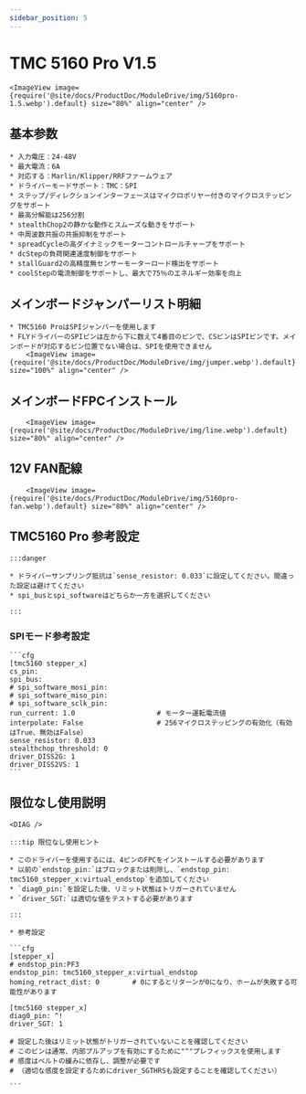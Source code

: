 ```yaml
---
sidebar_position: 5
---
```



# TMC 5160 Pro V1.5

    <ImageView image={require('@site/docs/ProductDoc/ModuleDrive/img/5160pro-1.5.webp').default} size="80%" align="center" />

## 基本参数

    * 入力電圧：24-48V
    * 最大電流：6A
    * 対応する：Marlin/Klipper/RRFファームウェア
    * ドライバーモードサポート：TMC：SPI
    * ステップ/ディレクションインターフェースはマイクロポリヤー付きのマイクロステッピングをサポート
    * 最高分解能は256分割
    * stealthChop2の静かな動作とスムーズな動きをサポート
    * 中周波数共振の共振抑制をサポート
    * spreadCycleの高ダイナミックモーターコントロールチャープをサポート
    * dcStepの負荷関連速度制御をサポート
    * stallGuard2の高精度無センサーモーターロード検出をサポート
    * coolStepの電流制御をサポートし、最大で75％のエネルギー効率を向上

## メインボードジャンパーリスト明細

    * TMC5160 ProはSPIジャンパーを使用します
    * FLYドライバーのSPIピンは左から下に数えて4番目のピンで、CSピンはSPIピンです。メインボードが対応するピン位置でない場合は、SPIを使用できません
        <ImageView image={require('@site/docs/ProductDoc/ModuleDrive/img/jumper.webp').default} size="100%" align="center" />

## メインボードFPCインストール

        <ImageView image={require('@site/docs/ProductDoc/ModuleDrive/img/line.webp').default} size="80%" align="center" />

## 12V FAN配線

        <ImageView image={require('@site/docs/ProductDoc/ModuleDrive/img/5160pro-fan.webp').default} size="80%" align="center" />


## TMC5160 Pro 参考設定

    :::danger

    * ドライバーサンプリング抵抗は`sense_resistor: 0.033`に設定してください。間違った設定は避けてください
    * spi_busとspi_softwareはどちらか一方を選択してください
    
    :::

### SPIモード参考設定

    ```cfg
    [tmc5160 stepper_x]
    cs_pin:
    spi_bus:
    # spi_software_mosi_pin:
    # spi_software_miso_pin:
    # spi_software_sclk_pin: 
    run_current: 1.0                    # モーター運転電流値
    interpolate: False                  # 256マイクロステッピングの有効化（有効はTrue、無効はFalse）
    sense_resistor: 0.033
    stealthchop_threshold: 0
    driver_DISS2G: 1
    driver_DISS2VS: 1
    ```

## 限位なし使用説明

    <DIAG />

    :::tip 限位なし使用ヒント

    * このドライバーを使用するには、4ピンのFPCをインストールする必要があります
    * 以前の`endstop_pin:`はブロックまたは削除し、`endstop_pin: tmc5160_stepper_x:virtual_endstop`を追加してください
    * `diag0_pin:`を設定した後、リミット状態はトリガーされていません
    * `driver_SGT:`は適切な値をテストする必要があります

    :::

    * 参考設定

    ```cfg
    [stepper_x]
    # endstop_pin:PF3
    endstop_pin: tmc5160_stepper_x:virtual_endstop
    homing_retract_dist: 0        # 0にするとリターンが0になり、ホームが失敗する可能性があります

    [tmc5160 stepper_x]
    diag0_pin: ^!
    driver_SGT: 1

    # 設定した後はリミット状態がトリガーされていないことを確認してください
    # このピンは通常、内部プルアップを有効にするために"^"プレフィックスを使用します
    # 感度はベルトの緩みに依存し、調整が必要です
    # （適切な感度を設定するためにdriver_SGTHRSも設定することを確認してください）

    ```